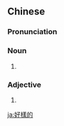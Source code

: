 ==Chinese==
{{zh-forms|s=好样的}}

===Pronunciation===
{{zh-pron
|m=hǎoyàngde
|c=hou2 joeng6 dik1
|cat=n,a
}}

===Noun===
{{zh-noun}}

# {{alternative spelling of|好樣兒的|lang=zh}}

===Adjective===
{{zh-adj}}

# {{alternative spelling of|好樣兒的|lang=zh}}

{{zh-cat|Advanced}}

[[ja:好樣的]]